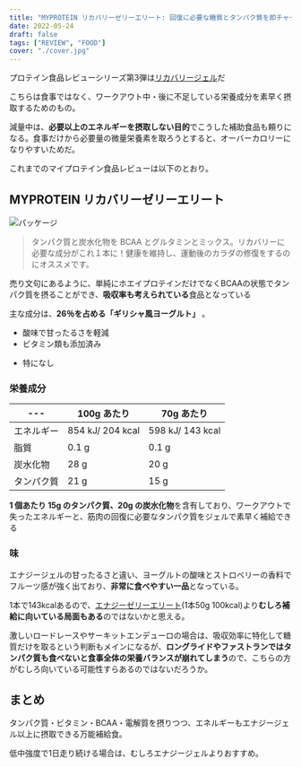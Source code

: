 ```yaml
---
title: "MYPROTEIN リカバリーゼリーエリート: 回復に必要な糖質とタンパク質を即チャージ"
date: 2022-05-24
draft: false
tags: ["REVIEW", "FOOD"]
cover: "./cover.jpg"
---
```


プロテイン食品レビューシリーズ第3弾は[リカバリージェル](https://px.a8.net/svt/ejp?a8mat=3N3PXV+GF7GHE+45DI+BW0YB&a8ejpredirect=https%3A%2F%2Fwww.myprotein.jp%2Fsports-nutrition%2Frecovery-gel-elite%2F11214831.html)だ

こちらは食事ではなく、ワークアウト中・後に不足している栄養成分を素早く摂取するためのもの。

減量中は、**必要以上のエネルギーを摂取しない目的**でこうした補助食品も頼りになる。食事だけから必要量の微量栄養素を取ろうとすると、オーバーカロリーになりやすいためだ。

これまでのマイプロテイン食品レビューは以下のとおり。

<LinkBox url="https://blog.gensobunya.net/post/2022/05/myprotein_protein_spread/" />

<LinkBox url="https://blog.gensobunya.net/post/2022/05/protein_granola/" />

<LinkBox url="https://blog.gensobunya.net/post/2022/02/mp_lean_cookie/" />

## MYPROTEIN リカバリーゼリーエリート

![パッケージ](.//cover.jpg)

> タンパク質と炭水化物を BCAA とグルタミンとミックス。リカバリーに必要な成分がこれ１本に！健康を維持し、運動後のカラダの修復をするのにオススメです。

売り文句にあるように、単純にホエイプロテインだけでなくBCAAの状態でタンパク質を摂ることができ、**吸収率も考えられている**食品となっている

主な成分は、**26％を占める「ギリシャ風ヨーグルト」** 。

<PositiveBox>

- 酸味で甘ったるさを軽減
- ビタミン類も添加済み

</PositiveBox>

<NegativeBox>

- 特になし

</NegativeBox>

### 栄養成分

| ---        | 100g あたり      | 70g あたり       |
| ---------- | ---------------- | ---------------- |
| エネルギー | 854 kJ/ 204 kcal | 598 kJ/ 143 kcal |
| 脂質       | 0.1 g            | 0.1 g            |
| 炭水化物   | 28 g             | 20 g             |
| タンパク質 | 21 g             | 15 g             |

**1 個あたり 15g のタンパク質、20g の炭水化物**を含有しており、ワークアウトで失ったエネルギーと、筋肉の回復に必要なタンパク質をジェルで素早く補給できる

### 味

エナジージェルの甘ったるさと違い、ヨーグルトの酸味とストロベリーの香料でフルーツ感が強く出ており、**非常に食べやすい一品**となっている。

1本で143kcalあるので、[エナジーゼリーエリート](https://px.a8.net/svt/ejp?a8mat=3N3PXV+GF7GHE+45DI+BW0YB&a8ejpredirect=https%3A%2F%2Fwww.myprotein.jp%2Fsports-nutrition%2Fenergy-gel-elite-12-pack%2F11271257.html)(1本50g 100kcal)より**むしろ補給に向いている局面もある**のではないかと思える。

激しいロードレースやサーキットエンデューロの場合は、吸収効率に特化して糖質だけを取るという判断もメインになるが、**ロングライドやファストランではタンパク質も食べないと食事全体の栄養バランスが崩れてしまう**ので、こちらの方がむしろ向いている可能性すらあるのではないだろうか。

## まとめ

タンパク質・ビタミン・BCAA・電解質を摂りつつ、エネルギーもエナジージェル以上に摂取できる万能補給食。

低中強度で1日走り続ける場合は、むしろエナジージェルよりおすすめ。

<LinkBox
  url="https://www.myprotein.jp/sports-nutrition/recovery-gel-elite/11214831.html"
  linkUrl="https://px.a8.net/svt/ejp?a8mat=3N3PXV+GF7GHE+45DI+BW0YB&a8ejpredirect=https%3A%2F%2Fwww.myprotein.jp%2Fsports-nutrition%2Frecovery-gel-elite%2F11214831.html"
/>
